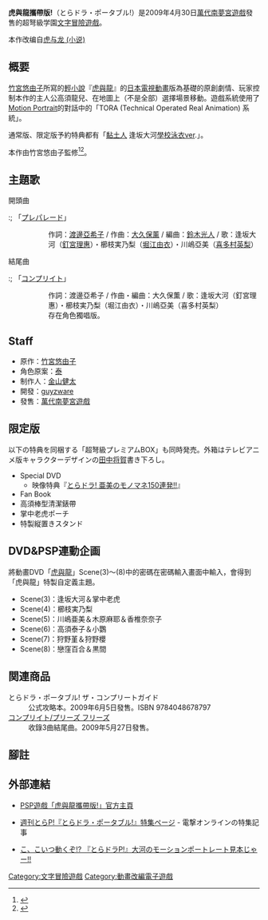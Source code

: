 {{Infobox animanga/Header2}}
{{Infobox animanga/Game
|標題=虎與龍攜帶版!
|遊戲類型=超弩級学園文字冒險 
|對應機种=[[PlayStation_Portable|PlayStation Portable]] 
|媒體=[[UMD|UMD]] 
|玩家人数=1人 
|發售日=2009年4月30日 
|發售價格=含稅5,229日圓（通常版）<br />含稅9,800日圓（超弩級プレミアムBOX） 
|対象年齢=[[電腦娛樂分級機構|CERO]]:C(15歳以上)
}}
{{Infobox animanga/Footer}}
'''虎與龍攜帶版!'''（とらドラ・ポータブル!）是2009年4月30日[[南梦宫万代|萬代南夢宮遊戲]]發售的超弩級学園[[文字冒險遊戲|文字冒險遊戲]]。

本作改编自[[虎与龙_(小说)|虎与龙 (小说)]]

== 概要 ==
[[竹宮悠由子|竹宮悠由子]]所寫的[[輕小說|輕小說]]『[[TIGER×DRAGON！|虎與龍]]』的[[日本電視動畫|日本電視動畫]]版為基礎的原創劇情、玩家控制本作的主人公高須龍兒、在地圖上（不是全部）選擇場景移動。遊戲系統使用了[[Motion_Portrait|Motion Portrait]]的對話中的「TORA (Technical Operated Real Animation) 系統」。

通常版、限定版予約特典都有「[[黏土人|黏土人]] 逢坂大河[[學校泳衣|學校泳衣]]ver.」。

本作由竹宮悠由子監修<ref>{{Cite web
|date=2009-03-12
|title=「亜美ちゃんを幸せに」とは？ 『週刊とらP！』で制作陣にインタビューを敢行!!
|url=http://news.dengeki.com/elem/000/000/145/145031/
|work=電撃オンライン
|publisher=[[ASCII_Media_Works|ASCII Media Works]]
|accessdate=2011-01-08
}}</ref><ref>{{Cite web
|date=2009-03-26
|title=『週刊とらP！』竹宮ゆゆこ先生を直撃！ いろいろなことを聞いてみた・その1
|url=http://news.dengeki.com/elem/000/000/147/147956/
|work=電撃オンライン
|publisher=[[ASCII_Media_Works|ASCII Media Works]]
|accessdate=2011-01-08
}}</ref>。

== 主題歌 ==
; 開頭曲
:; 「[[プレパレード|プレパレード]]」
:: 作詞：[[渡邊亞希子|渡邊亞希子]] / 作曲：[[大久保薰|大久保薰]] / 編曲：[[鈴木光人|鈴木光人]] / 歌：逢坂大河（[[釘宮理惠|釘宮理惠]]）・櫛枝実乃梨（[[堀江由衣|堀江由衣]]）・川嶋亞美（[[喜多村英梨|喜多村英梨]]）
; 結尾曲
:; 「[[コンプリイト/プリーズ_フリーズ|コンプリイト]]」
:: 作詞：渡邊亞希子 / 作曲・編曲：大久保薫 / 歌：逢坂大河（釘宮理惠）・櫛枝実乃梨（堀江由衣）・川嶋亞美（喜多村英梨）
:: 存在角色獨唱版。
:; 「プリーズ フリーズ」
:: 作詞：[[Satomi|Satomi]] / 作曲：[[Funta|Funta3]] / 編曲：[[橋本由香利|橋本由香利]] / 歌：逢坂大河（釘宮理惠）・櫛枝実乃梨（堀江由衣）・川嶋亞美（喜多村英梨）
:: 存在角色獨唱版。
:; 「プレパレード（男汁MAX VER.）」
:: 作詞：渡邊亜希子 / 作曲・編曲：大久保薰 / 歌：高須龍兒（[[間島淳司|間島淳司]]）・北村祐作（[[野島裕史|野島裕史]]）・春田浩次（[[吉野裕行|吉野裕行]]）・能登久光（[[興津和幸|興津和幸]]）

== Staff ==
* 原作：[[竹宮悠由子|竹宮悠由子]]
* 角色原案：[[泰|泰]]
* 制作人：[[金山健太|金山健太]]
* 開發：[[guyzware|guyzware]]
* 發售：[[萬代南夢宮遊戲|萬代南夢宮遊戲]]

== 限定版 ==
以下の特典を同梱する「超弩級プレミアムBOX」も同時発売。外箱はテレビアニメ版キャラクターデザインの[[田中将賀|田中将賀]]書き下ろし。
* Special DVD
** 映像特典『[[とらドラ!#亜美のモノマネ150連発!!|とらドラ! 亜美のモノマネ150連発!!]]』
* Fan Book
* 高須棒型清潔錶帶
* 掌中老虎ポーチ
* 特製縦置きスタンド

== DVD&PSP連動企画 ==
將動畫DVD「[[TIGER×DRAGON！|虎與龍]]」Scene(3)～(8)中的密碼在密碼輸入畫面中輸入，會得到「虎與龍」特製自定義主題。

*Scene(3)：逢坂大河＆掌中老虎
*Scene(4)：櫛枝実乃梨
*Scene(5)：川嶋亜美＆木原麻耶＆香椎奈奈子
*Scene(6)：高須泰子＆小鸚
*Scene(7)：狩野堇＆狩野櫻
*Scene(8)：戀窪百合＆黒間

== 関連商品 ==
; とらドラ・ポータブル! ザ・コンプリートガイド
: 公式攻略本。2009年6月5日發售。ISBN 9784048678797
; [[コンプリイト/プリーズ_フリーズ|コンプリイト/プリーズ フリーズ]]
: 收錄3曲結尾曲。2009年5月27日發售。

== 腳註 ==
{{Reflist}}

== 外部連結 ==
* {{ja icon}} [http://b.bngi-channel.jp/toradora/ PSP遊戲「虎與龍攜帶版!」官方主頁]
* {{ja icon}} [http://dol.dengeki.com/pr/toradora/ 週刊とらP!『とらドラ・ポータブル!』特集ページ] - 電撃オンラインの特集記事
* {{ja icon}} [http://dol.dengeki.com/news/200901/29/toradora/taiga.html こ、こいつ動くぞ!? 『とらドラP!』大河のモーションポートレート見本じゃー!!]{{dead link|date=2018年5月 |bot=InternetArchiveBot |fix-attempted=yes }}

[[Category:文字冒險遊戲|Category:文字冒險遊戲]]
[[Category:動畫改編電子遊戲|Category:動畫改編電子遊戲]]